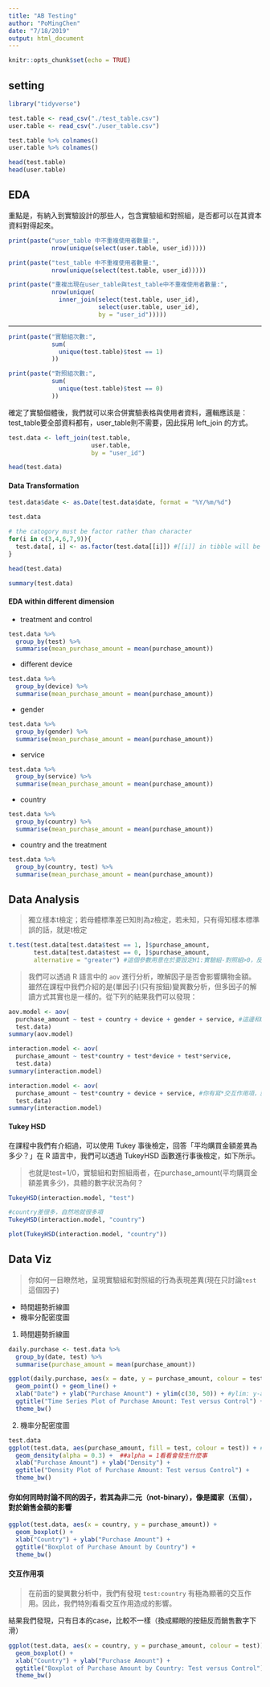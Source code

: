 ```yaml
---
title: "AB Testing"
author: "PoMingChen"
date: "7/18/2019"
output: html_document
---
```


```r
knitr::opts_chunk$set(echo = TRUE)
```

## setting

```r
library("tidyverse")
```

```r
test.table <- read_csv("./test_table.csv")
user.table <- read_csv("./user_table.csv")
```

```r
test.table %>% colnames()
user.table %>% colnames()
```

```r
head(test.table)
head(user.table)
```

## EDA

重點是，有納入到實驗設計的那些人，包含實驗組和對照組，是否都可以在其資本資料對得起來。

```r
print(paste("user_table 中不重複使用者數量:",
            nrow(unique(select(user.table, user_id)))))
```

```r
print(paste("test_table 中不重複使用者數量:",
            nrow(unique(select(test.table, user_id)))))
```

```r
print(paste("重複出現在user_table與test_table中不重複使用者數量:",
            nrow(unique(
              inner_join(select(test.table, user_id),
                         select(user.table, user_id),
                         by = "user_id")))))
```

---

```r
print(paste("實驗組次數:",
            sum(
              unique(test.table)$test == 1)
            ))
```

```r
print(paste("對照組次數:",
            sum(
              unique(test.table)$test == 0)
            ))
```

確定了實驗個體後，我們就可以來合併實驗表格與使用者資料，邏輯應該是：test_table要全部資料都有，user_table則不需要，因此採用 left_join 的方式。

```r
test.data <- left_join(test.table,
                       user.table,
                       by = "user_id")

head(test.data)
```

#### Data Transformation

```r
test.data$date <- as.Date(test.data$date, format = "%Y/%m/%d")

test.data

# the catogory must be factor rather than character
for(i in c(3,4,6,7,9)){
  test.data[, i] <- as.factor(test.data[[i]]) #[[i]] in tibble will be vector, and [i] just be tibble
}

head(test.data)
```

```r
summary(test.data)
```

#### EDA within different dimension

- treatment and control

```r
test.data %>%
  group_by(test) %>%
  summarise(mean_purchase_amount = mean(purchase_amount))
```

- different device

```r
test.data %>%
  group_by(device) %>%
  summarise(mean_purchase_amount = mean(purchase_amount))
```

- gender

```r
test.data %>%
  group_by(gender) %>%
  summarise(mean_purchase_amount = mean(purchase_amount))
```

- service

```r
test.data %>%
  group_by(service) %>%
  summarise(mean_purchase_amount = mean(purchase_amount))
```

- country

```r
test.data %>%
  group_by(country) %>%
  summarise(mean_purchase_amount = mean(purchase_amount))
```

- country and the treatment

```r
test.data %>%
  group_by(country, test) %>%
  summarise(mean_purchase_amount = mean(purchase_amount))
```

## Data Analysis

> 獨立樣本t檢定；若母體標準差已知則為z檢定，若未知，只有得知樣本標準誤的話，就是t檢定

```r
t.test(test.data[test.data$test == 1, ]$purchase_amount,
       test.data[test.data$test == 0, ]$purchase_amount,
       alternative = "greater") #這個參數用意在於要設定H1:實驗組-對照組>0，反之則為= or <
```

> 我們可以透過 R 語言中的 `aov` 進行分析，暸解因子是否會影響購物金額。雖然在課程中我們介紹的是(單因子)(只有按鈕)變異數分析，但多因子的解讀方式其實也是一樣的。從下列的結果我們可以發現：

```r
aov.model <- aov(
  purchase_amount ~ test + country + device + gender + service, #這邊和OLS很像，被解釋變數都是放在左邊
  test.data)
summary(aov.model)
```

```r
interaction.model <- aov(
  purchase_amount ~ test*country + test*device + test*service,
  test.data)
summary(interaction.model)
```

```r
interaction.model <- aov(
  purchase_amount ~ test*country + device + service, #你有寫*交互作用項，就會一次跑三個了。
  test.data)
summary(interaction.model)
```

#### Tukey HSD

在課程中我們有介紹過，可以使用 Tukey 事後檢定，回答「平均購買金額差異為多少？」在 R 語言中，我們可以透過 TukeyHSD 函數進行事後檢定，如下所示。

> 也就是test=1/0，實驗組和對照組兩者，在purchase_amount(平均購買金額差異多少)，具體的數字狀況為何？

```r
TukeyHSD(interaction.model, "test")
```

```r
#country差很多，自然地就很多項
TukeyHSD(interaction.model, "country")
```

```r
plot(TukeyHSD(interaction.model, "country"))
```


## Data Viz

> 你如何一目瞭然地，呈現實驗組和對照組的行為表現差異(現在只討論`test`這個因子)

- 時間趨勢折線圖
- 機率分配密度圖

1. 時間趨勢折線圖
```r
daily.purchase <- test.data %>%
  group_by(date, test) %>%
  summarise(purchase_amount = mean(purchase_amount))

ggplot(daily.purchase, aes(x = date, y = purchase_amount, colour = test)) + 
  geom_point() + geom_line() +
  xlab("Date") + ylab("Purchase Amount") + ylim(c(30, 50)) + #ylim: y-axis limit
  ggtitle("Time Series Plot of Purchase Amount: Test versus Control") +
  theme_bw()
```

2. 機率分配密度圖
```r
test.data
ggplot(test.data, aes(purchase_amount, fill = test, colour = test)) + #geom_density is for one continuous variable (with kernel base)
  geom_density(alpha = 0.3) +  ##alpha = 1看看會發生什麼事
  xlab("Purchase Amount") + ylab("Density") +
  ggtitle("Density Plot of Purchase Amount: Test versus Control") +
  theme_bw()
```

#### 你如何同時討論不同的因子，若其為非二元（not-binary），像是國家（五個），對於銷售金額的影響
```r
ggplot(test.data, aes(x = country, y = purchase_amount)) +
  geom_boxplot() +
  xlab("Country") + ylab("Purchase Amount") +
  ggtitle("Boxplot of Purchase Amount by Country") +
  theme_bw()
```

#### 交互作用項

> 在前面的變異數分析中，我們有發現 `test:country` 有極為顯著的交互作用。因此，我們特別看看交互作用造成的影響。


結果我們發現，只有日本的case，比較不一樣（換成顯眼的按鈕反而銷售數字下滑）
```r
ggplot(test.data, aes(x = country, y = purchase_amount, colour = test)) + #用colour放在同一個維度去比較（交互作用可以同時呈現）
  geom_boxplot() +
  xlab("Country") + ylab("Purchase Amount") +
  ggtitle("Boxplot of Purchase Amount by Country: Test versus Control") +
  theme_bw()
```

